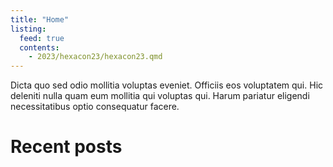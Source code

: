 ```yaml
---
title: "Home"
listing:
  feed: true
  contents:
    - 2023/hexacon23/hexacon23.qmd
---
```


Dicta quo sed odio mollitia voluptas eveniet. Officiis eos voluptatem qui. Hic deleniti nulla quam eum mollitia qui voluptas qui. Harum pariatur eligendi necessitatibus optio consequatur facere.

# Recent posts